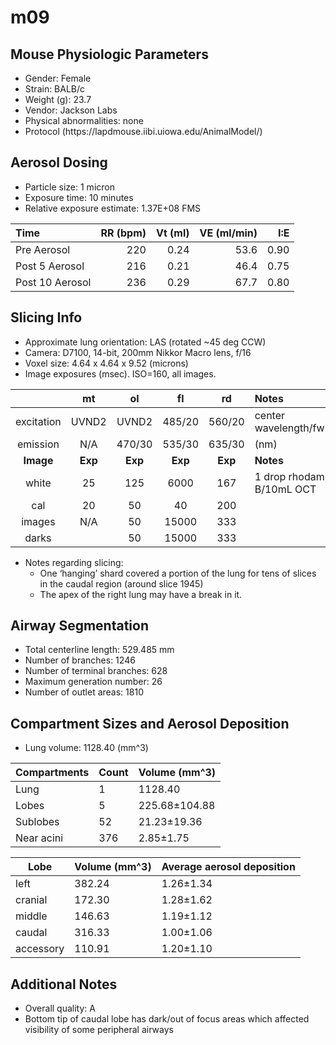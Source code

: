 # m09

## Mouse Physiologic Parameters

  * Gender: Female
  * Strain: BALB/c
  * Weight (g): 23.7
  * Vendor: Jackson Labs
  * Physical abnormalities: none
  * Protocol (https://lapdmouse.iibi.uiowa.edu/AnimalModel/)

## Aerosol Dosing

  * Particle size: 1 micron
  * Exposure time: 10 minutes
  * Relative exposure estimate: 1.37E+08 FMS

  | Time              | RR (bpm) | Vt (ml) | VE (ml/min) | I:E  |
  |:------------------|---------:|--------:|------------:|-----:|
  |Pre Aerosol        | 220      | 0.24    | 53.6        | 0.90 |
  |Post 5 Aerosol     | 216      | 0.21    | 46.4        | 0.75 |
  |Post 10 Aerosol    | 236      | 0.29    | 67.7        | 0.80 |

## Slicing Info

  * Approximate lung orientation: LAS (rotated ~45 deg CCW)
  * Camera: D7100, 14-bit, 200mm Nikkor Macro lens, f/16
  * Voxel size: 4.64 x 4.64 x 9.52 (microns)
  * Image exposures (msec). ISO=160, all images.

  |          |   mt      |   ol    |   fl    |   rd    |       Notes           |
  |:--------:|:---------:|:-------:|:-------:|:-------:|:----------------------|
  |excitation| UVND2     | UVND2   | 485/20  | 560/20  |center wavelength/fwhm |
  |emission  | N/A       | 470/30  | 535/30  | 635/30  |      (nm)             |
  |**Image** |**Exp**    |**Exp**  |**Exp**  |**Exp**  |    **Notes**          |
  |white     |    25     |   125   |  6000   |  167    | 1 drop rhodamine B/10mL OCT |
  |cal       |    20     |    50   |    40   |  200    |                       |
  |images    |   N/A     |    50   | 15000   |  333    |                       |
  |darks     |           |    50   | 15000   |  333    |                       |

  * Notes regarding slicing:
    * One 'hanging' shard covered a portion of the lung for tens of
      slices in the caudal region (around slice 1945)
    * The apex of the right lung may have a break in it.
      
## Airway Segmentation

  * Total centerline length: 529.485 mm
  * Number of branches: 1246
  * Number of terminal branches: 628
  * Maximum generation number: 26
  * Number of outlet areas: 1810

## Compartment Sizes and Aerosol Deposition

  * Lung volume: 1128.40 (mm^3)

Compartments | Count | Volume (mm^3)
------------ | ----- | -------------
Lung         | 1 | 1128.40
Lobes        | 5 | 225.68±104.88
Sublobes     | 52 | 21.23±19.36
Near acini   | 376 | 2.85±1.75

Lobe      | Volume (mm^3) | Average aerosol deposition
--------- | ------------- | ----------------------
left | 382.24 | 1.26±1.34
cranial | 172.30 | 1.28±1.62
middle | 146.63 | 1.19±1.12
caudal | 316.33 | 1.00±1.06
accessory | 110.91 | 1.20±1.10

## Additional Notes

  * Overall quality: A
  * Bottom tip of caudal lobe has dark/out of focus areas which affected visibility of some peripheral airways
  
